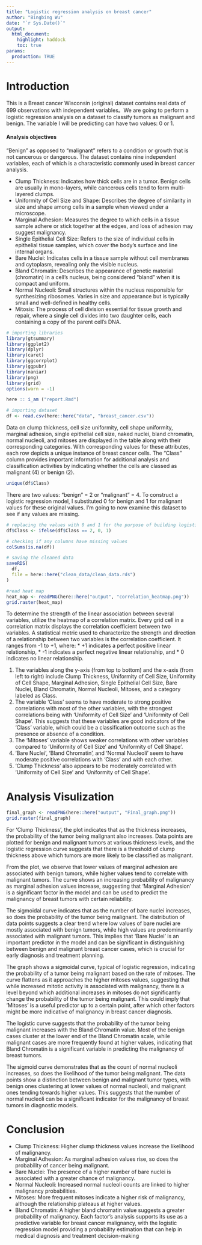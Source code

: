 ```yaml
---
title: "Logistic regression analysis on breast cancer"
author: "Bingbing Wu"
date: "`r Sys.Date()`"
output:
  html_document:
    highlight: haddock
    toc: true
params:
  production: TRUE
---
```


# Introduction

This is a Breast cancer Wisconsin (original) dataset contains real data of 699 observations with independent variables。We are going to perform a logistic regression analysis on a dataset to classify tumors as malignant and benign. The variable I will be predicting can have two values: 0 or 1.

#### Analysis objectives

"Benign" as opposed to "malignant" refers to a condition or growth that is not cancerous or dangerous. The dataset contains nine independent variables, each of which is a characteristic commonly used in breast cancer analysis.

* Clump Thickness: Indicates how thick cells are in a tumor. Benign cells are usually in mono-layers, while cancerous cells tend to form multi-layered clumps.
* Uniformity of Cell Size and Shape: Describes the degree of similarity in size and shape among cells in a sample when viewed under a microscope.
* Marginal Adhesion: Measures the degree to which cells in a tissue sample adhere or stick together at the edges, and loss of adhesion may suggest malignancy.
* Single Epithelial Cell Size: Refers to the size of individual cells in epithelial tissue samples, which cover the body's surface and line internal organs.
* Bare Nuclei: Indicates cells in a tissue sample without cell membranes and cytoplasm, revealing only the visible nucleus.
*  Bland Chromatin: Describes the appearance of genetic material (chromatin) in a cell's nucleus, being considered "bland" when it is compact and uniform.
* Normal Nucleoli: Small structures within the nucleus responsible for synthesizing ribosomes. Varies in size and appearance but is typically small and well-defined in healthy cells.
* Mitosis: The process of cell division essential for tissue growth and repair, where a single cell divides into two daughter cells, each containing a copy of the parent cell’s DNA.

```r
# importing libraries
library(gtsummary)
library(ggplot2)
library(dplyr)
library(caret)
library(ggcorrplot)
library(ggpubr)
library(naniar)
library(png)
library(grid) 
options(warn = -1)
```

```r
here :: i_am ("report.Rmd")
```

```r
# importing dataset
df <- read.csv(here::here("data", "breast_cancer.csv"))
```

Data on clump thickness, cell size uniformity, cell shape uniformity, marginal adhesion, single epithelial cell size, naked nuclei, bland chromatin, normal nucleoli, and mitoses are displayed in the table along with their corresponding categories. With corresponding values for these attributes, each row depicts a unique instance of breast cancer cells. The "Class" column provides important information for additional analysis and classification activities by indicating whether the cells are classed as malignant (4) or benign (2).
```r
unique(df$Class)
```
There are two values: "benign" = 2 or "malignant" = 4. To construct a logistic regression model, I substituted 0 for benign and 1 for malignant values for these original values. I'm going to now examine this dataset to see if any values are missing.
```r
# replacing the values with 0 and 1 for the purpose of building logistic regression model
df$Class <- ifelse(df$Class == 2, 0, 1)
```

```r
# checking if any columns have missing values
colSums(is.na(df))
```

```r
# saving the cleaned data
saveRDS(
  df,
  file = here::here("clean_data/clean_data.rds")
)
```


```r
#read heat map
heat_map <- readPNG(here::here("output", "correlation_heatmap.png"))
grid.raster(heat_map)
```

To determine the strength of the linear association between several variables, utilize the heatmap of a correlation matrix. Every grid cell in a correlation matrix displays the correlation coefficient between two variables. A statistical metric used to characterize the strength and direction of a relationship between two variables is the correlation coefficient.
It ranges from -1 to +1, where:
* +1 indicates a perfect positive linear relationship,
* -1 indicates a perfect negative linear relationship, and
* 0 indicates no linear relationship.

1. The variables along the y-axis (from top to bottom) and the x-axis (from left to right) include Clump Thickness, Uniformity of Cell Size, Uniformity of Cell Shape, Marginal Adhesion, Single Epithelial Cell Size, Bare Nuclei, Bland Chromatin, Normal Nucleoli, Mitoses, and a category labeled as Class.
2. The variable 'Class' seems to have moderate to strong positive correlations with most of the other variables, with the strongest correlations being with 'Uniformity of Cell Size' and 'Uniformity of Cell Shape'. This suggests that these variables are good indicators of the 'Class' variable, which could be a classification outcome such as the presence or absence of a condition.
3. The 'Mitoses' variable shows weaker correlations with other variables compared to 'Uniformity of Cell Size' and 'Uniformity of Cell Shape'.
4. 'Bare Nuclei', 'Bland Chromatin', and 'Normal Nucleoli' seem to have moderate positive correlations with 'Class' and with each other.
5. 'Clump Thickness' also appears to be moderately correlated with 'Uniformity of Cell Size' and 'Uniformity of Cell Shape'.

# Analysis Visulization
```r
final_graph <- readPNG(here::here("output", "Final_graph.png"))
grid.raster(final_graph)
```

For 'Clump Thickness', the plot indicates that as the thickness increases, the probability of the tumor being malignant also increases. Data points are plotted for benign and malignant tumors at various thickness levels, and the logistic regression curve suggests that there is a threshold of clump thickness above which tumors are more likely to be classified as malignant.


From the plot, we observe that lower values of marginal adhesion are associated with benign tumors, while higher values tend to correlate with malignant tumors. The curve shows an increasing probability of malignancy as marginal adhesion values increase, suggesting that 'Marginal Adhesion' is a significant factor in the model and can be used to predict the malignancy of breast tumors with certain reliability.


The sigmoidal curve indicates that as the number of bare nuclei increases, so does the probability of the tumor being malignant. The distribution of data points suggests a clear trend where low values of bare nuclei are mostly associated with benign tumors, while high values are predominantly associated with malignant tumors. This implies that 'Bare Nuclei' is an important predictor in the model and can be significant in distinguishing between benign and malignant breast cancer cases, which is crucial for early diagnosis and treatment planning.


The graph shows a sigmoidal curve, typical of logistic regression, indicating the probability of a tumor being malignant based on the rate of mitoses. The curve flattens as it approaches the higher mitoses values, suggesting that while increased mitotic activity is associated with malignancy, there is a level beyond which additional increases in mitoses do not significantly change the probability of the tumor being malignant. This could imply that 'Mitoses' is a useful predictor up to a certain point, after which other factors might be more indicative of malignancy in breast cancer diagnosis.


The logistic curve suggests that the probability of the tumor being malignant increases with the Bland Chromatin value. Most of the benign cases cluster at the lower end of the Bland Chromatin scale, while malignant cases are more frequently found at higher values, indicating that Bland Chromatin is a significant variable in predicting the malignancy of breast tumors.


The sigmoid curve demonstrates that as the count of normal nucleoli increases, so does the likelihood of the tumor being malignant. The data points show a distinction between benign and malignant tumor types, with benign ones clustering at lower values of normal nucleoli, and malignant ones tending towards higher values. This suggests that the number of normal nucleoli can be a significant indicator for the malignancy of breast tumors in diagnostic models.

# Conclusion
* Clump Thickness: Higher clump thickness values increase the likelihood of malignancy.
* Marginal Adhesion: As marginal adhesion values rise, so does the probability of cancer being malignant.
* Bare Nuclei: The presence of a higher number of bare nuclei is associated with a greater chance of malignancy.
* Normal Nucleoli: Increased normal nucleoli counts are linked to higher malignancy probabilities.
* Mitoses: More frequent mitoses indicate a higher risk of malignancy, although the relationship plateaus at higher values.
* Bland Chromatin: A higher bland chromatin value suggests a greater probability of malignancy.
Each factor's analysis supports its use as a predictive variable for breast cancer malignancy, with the logistic regression model providing a probability estimation that can help in medical diagnosis and treatment decision-making



